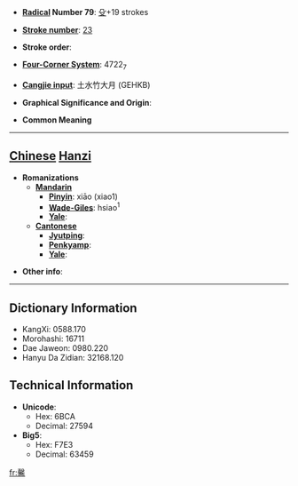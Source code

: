 * '''[[Wiktionary:Chinese radical index| Radical]] Number 79''': [[Wiktionary:Chinese radical index 殳|殳]]+19 strokes

* '''[[Wiktionary:Chinese total strokes index|Stroke number]]''': [[Wiktionary:Chinese total strokes index 23|23]]

* '''Stroke order''': 

* '''[[Wiktionary:Chinese four corner index|Four-Corner System]]''': 4722<sub>7</sub>

* '''[[Wiktionary:Chinese Cangjie index|Cangjie input]]''': 土水竹大月 (GEHKB)

* '''Graphical Significance and Origin''': 

* '''Common Meaning'''

----

== [[Chinese]] [[Hanzi]] ==

* '''Romanizations'''
** '''[[Mandarin]]'''
*** '''[[Pinyin]]''': xiāo (xiao1)
*** '''[[Wade-Giles]]''': hsiao<sup>1</sup>
*** '''[[Yale]]''': 
** '''[[Cantonese]]'''
*** '''[[Jyutping]]''':
*** '''[[Penkyamp]]''': 
*** '''[[Yale]]''': 

* '''Other info''': 

----

== Dictionary Information ==

* KangXi: 0588.170
* Morohashi: 16711
* Dae Jaweon: 0980.220
* Hanyu Da Zidian: 32168.120

== Technical Information ==

* '''Unicode''':
** Hex: 6BCA
** Decimal: 27594
* '''Big5''':
** Hex: F7E3
** Decimal: 63459

[[fr:毊]]